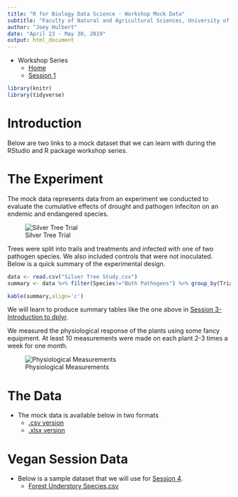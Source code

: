 ```yaml
---
title: "R for Biology Data Science - Workshop Mock Data"
subtitle: "Faculty of Natural and Agricultural Sciences, University of Pretoria"
author: "Joey Hulbert"
date: "April 23 - May 30, 2019"
output: html_document
---
```


* Workshop Series
    + [Home](http://jmhulbert.github.io/r/bio/)
    + [Session 1](http://jmhulbert.github.io/r/bio/s1)

```r
library(knitr)
library(tidyverse)
```

# Introduction

Below are two links to a mock dataset that we can learn with during the RStudio and R package workshop series. 

# The Experiment

The mock data represents data from an experiment we conducted to evaluate the cumulative effects of drought and pathogen infeciton on an endemic and endangered species. 

![Silver Tree Trial](./Images/Silver Trees.jpg)

Trees were split into trails and treatments and infected with one of two pathogen species. We also included controls that were not inoculated. Below is a quick summary of the experimental design. 

```r
data <- read.csv("Silver Tree Study.csv")
summary <- data %>% filter(Species!="Both Pathogens") %>% group_by(Trial,Treatment,Species) %>% summarise("Number of Plants"=n_distinct(Plant.Number))
```


```r
kable(summary,align='c')
```

We will learn to produce summary tables like the one above in [Session 3-Introduction to dplyr](http://jmhulbert.github.io/r/fabi/s3).

We measured the physiological response of the plants using some fancy equipment. At least 10 measurements were made on each plant 2-3 times a week for one month. 

![Physiological Measurements](./Images/Licor2.jpg)

# The Data

* The mock data is available below in two formats
    + [.csv version](./Silver Tree Study.csv)
    + [.xlsx version](./Silver Tree Study.xlsx)


# Vegan Session Data

 * Below is a sample dataset that we will use for [Session 4](http://jmhulbert.github.io/r/fabi/s4).
    + [Forest Understory Species.csv](./Forest Understory Species.csv)


